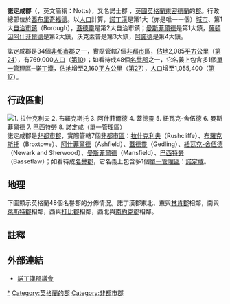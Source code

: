 {{noteTA|G1=UK Places}}
{{Infobox England county
 | name = 諾定咸郡<br><small>Nottinghamshire {{en}}</small>
 | image =[[File:County_Flag_of_Nottinghamshire.svg|100px]]
 | motto =
 | map = {{click
|image = Nott.svg
|size = 200px
|link = 諾定咸#地理
|desc = top-left
}}
 | status = [[名譽郡|名譽郡]]<br>[[非都市郡|非都市郡]]
 | origin =
 | region = [[東密德蘭|東密德蘭]]
 | adminhq = [[西布里奇福德|西布里奇福德]]
 | iso = GB-NTT
 | ons = 37
 | nutscode =
 | nuts3 = UKF15/16
<!---
Area
--->
 | ceremonial_area_rank = 27
 | ceremonial_area= 2,160 km²
 | non_metropolitan_area_rank = 24
 | non_metropolitan_area =2,085 km²
<!---
Population
--->
 | popestdate = {{English statistics year}}
 | ceremonial_pop_rank ={{English cerem counties|RNK=Nottinghamshire}}
 | ceremonial_pop = {{English cerem counties|POP=Nottinghamshire}}
 | non_metropolitan_pop_rank = {{English admin counties|RNK=Nottinghamshire}}
 | non_metropolitan_pop = {{English admin counties|POP=Nottinghamshire}}
<!---
Density
--->
 | ceremonial_density_rank = 第13
 | ceremonial_density = {{English cerem counties|DEN=Nottinghamshire}}
 | non_metropolitan_density_rank = 第7
 | non_metropolitan_density= {{English admin counties|DEN=Nottinghamshire}}
 | ethnicity = 94.1%[[白人|白人]]<br>2.5% [[南亞|南亞]]裔<br />1.5% [[非洲|非洲]]/[[加勒比海|加勒比海]]裔
 | council = [http://www.nottscc.gov.uk/ 諾丁漢郡議會]
 | exec = {{English county control|CTY=Nottinghamshire}}
 | mps =
}}
'''諾定咸郡'''（{{lang-en|Nottinghamshire}}，英文簡稱：Notts），又名諾士郡 ，[[英國|英國]][[英格蘭|英格蘭]][[東密德蘭|東密德蘭]]的[[英格蘭的郡|郡]]。行政總部位於[[西布里奇福德|西布里奇福德]]。以[[人口|人口]]計算，[[諾丁漢|諾丁漢]]是第1大（亦是唯一一個）[[英國的城市地位|城市]]、第1大[[英國的自治市鎮|自治市鎮]]（Borough），[[蓋德靈|蓋德靈]]是第2大自治市鎮；[[曼斯菲爾德|曼斯菲爾德]]是第1大鎮，[[薩頓因阿什菲爾德|薩頓因阿什菲爾德]]是第2大鎮，沃克索普是第3大鎮，[[阿諾德_(諾丁漢郡)|阿諾德]]是第4大鎮。

諾定咸郡是34個[[非都市郡|非都市郡]]之一，實際管轄7個[[非都市區|非都市區]]，[[面積|佔地]]2,085[[平方公里|平方公里]]（[[英格蘭的非都市郡列表_(以面積排列)|第24]]），有769,000[[人口|人口]]（[[英格蘭的非都市郡列表_(以人口排列)|第10]]）；如看待成48個[[名譽郡|名譽郡]]之一，它名義上包含多1個[[單一管理區|單一管理區]]─[[諾丁漢|諾丁漢]]，[[面積|佔地]]增至2,160[[平方公里|平方公里]]（[[英格蘭的名譽郡列表_(以面積排列)|第27]]），[[人口|人口]]增至1,055,400（[[英格蘭的名譽郡列表_(以人口排列)|第17]]）。

==行政區劃==
[[File:Nottinghamshire Ceremonial Numbered.png|thumb|left|
1. [[拉什克利夫|拉什克利夫]]<br>
2. [[布羅克斯托|布羅克斯托]]<br>
3. [[阿什菲爾德|阿什菲爾德]]<br>
4. [[蓋德靈|蓋德靈]]<br>
5. [[紐瓦克-舍伍德|紐瓦克-舍伍德]]<br>
6. [[曼斯菲爾德區|曼斯菲爾德]]<br>
7. [[巴西特勞|巴西特勞]]<br>
8. [[諾定咸|諾定咸]]（[[單一管理區|單一管理區]]）
]]
諾定咸郡是[[非都市郡|非都市郡]]，實際管轄7個[[非都市區|非都市區]]：[[拉什克利夫|拉什克利夫]]（Rushcliffe）、[[布羅克斯托|布羅克斯托]]（Broxtowe）、[[阿什菲爾德|阿什菲爾德]]（Ashfield）、[[蓋德靈|蓋德靈]]（Gedling）、[[紐瓦克-舍伍德|紐瓦克-舍伍德]]（Newark and Sherwood）、[[曼斯菲爾德區|曼斯菲爾德]]（Mansfield）、[[巴西特勞|巴西特勞]]（Bassetlaw）；如看待成[[名譽郡|名譽郡]]，它名義上包含多1個[[單一管理區|單一管理區]]：[[諾定咸|諾定咸]]。

{{clear}}

==地理==
下圖顯示英格蘭48個名譽郡的分佈情況。諾丁漢郡東北、東與[[林肯郡|林肯郡]]相鄰，南與[[萊斯特郡|萊斯特郡]]相鄰，西與[[打比郡|打比郡]]相鄰，西北與[[南約克郡|南約克郡]]相鄰。

{{England map H}}
{{Nottinghamshire map}}
{{England map F}}

==註釋==
{{reflist}}

==外部連結==
*{{en}}[http://www.nottscc.gov.uk/ 諾丁漢郡議會]{{Wayback|url=http://www.nottscc.gov.uk/ |date=20040611031513 }}

{{coord|52|55|45|N|1|08|03|W|type:adm1st_region:GB|display=title}}
{{英国行政区划}}
{{England counties}}

{{Authority control}}
{{DEFAULTSORT:Nottinghamshire}}
[[Category:諾丁罕郡|*]]
[[Category:英格蘭的郡|Category:英格蘭的郡]]
[[Category:非都市郡|Category:非都市郡]]